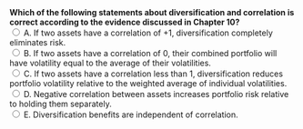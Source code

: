 ::: {.question-block}
<form onsubmit="event.preventDefault(); checkAnswer('module2_mcq_q23')" data-correct-answer="C">
<strong style="display: block;">
Which of the following statements about diversification and correlation is correct according to the evidence discussed in Chapter 10?
</strong>
<label><input type="radio" name="module2_mcq_q23" value="A"> A. If two assets have a correlation of +1, diversification completely eliminates risk.</label><br>
<label><input type="radio" name="module2_mcq_q23" value="B"> B. If two assets have a correlation of 0, their combined portfolio will have volatility equal to the average of their volatilities.</label><br>
<label><input type="radio" name="module2_mcq_q23" value="C"> C. If two assets have a correlation less than 1, diversification reduces portfolio volatility relative to the weighted average of individual volatilities.</label><br>
<label><input type="radio" name="module2_mcq_q23" value="D"> D. Negative correlation between assets increases portfolio risk relative to holding them separately.</label><br>
<label><input type="radio" name="module2_mcq_q23" value="E"> E. Diversification benefits are independent of correlation.</label><br>
</form>
<div id="feedback-module2_mcq_q23" class="feedback" data-status="" style="display:none;">
✅ Correct: C. Diversification reduces risk as long as correlation is less than +1.  
When correlation = +1, no risk reduction occurs.  
When correlation &lt; 0, diversification can be especially powerful, potentially lowering risk more than either asset alone.
</div>
:::
